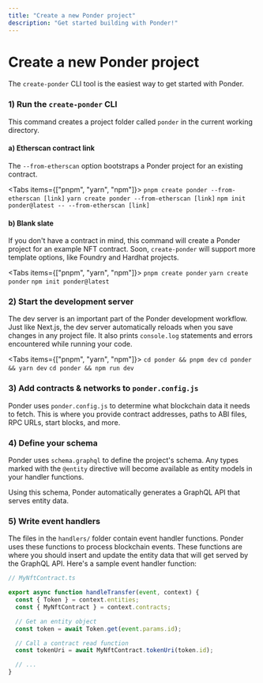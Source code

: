 ```yaml
---
title: "Create a new Ponder project"
description: "Get started building with Ponder!"
---
```



# Create a new Ponder project

The `create-ponder` CLI tool is the easiest way to get started with Ponder.

### 1) Run the `create-ponder` CLI

This command creates a project folder called `ponder` in the current working directory.

#### a) Etherscan contract link

The `--from-etherscan` option bootstraps a Ponder project for an existing contract.

<Tabs items={["pnpm", "yarn", "npm"]}>
  <Tab>```pnpm create ponder --from-etherscan [link]```</Tab>
  <Tab>```yarn create ponder --from-etherscan [link]```</Tab>
  <Tab>```npm init ponder@latest -- --from-etherscan [link]```</Tab>
</Tabs>

#### b) Blank slate

If you don't have a contract in mind, this command will create a Ponder project for an example NFT contract. Soon, `create-ponder` will support more template options, like Foundry and Hardhat projects.

<Tabs items={["pnpm", "yarn", "npm"]}>
  <Tab>```pnpm create ponder```</Tab>
  <Tab>```yarn create ponder```</Tab>
  <Tab>```npm init ponder@latest```</Tab>
</Tabs>

### 2) Start the development server

The dev server is an important part of the Ponder development workflow. Just like Next.js, the dev server automatically reloads when you save changes in any project file. It also prints `console.log` statements and errors encountered while running your code.

<Tabs items={["pnpm", "yarn", "npm"]}>
  <Tab>```cd ponder && pnpm dev```</Tab>
  <Tab>```cd ponder && yarn dev```</Tab>
  <Tab>```cd ponder && npm run dev```</Tab>
</Tabs>

### 3) Add contracts & networks to `ponder.config.js`

Ponder uses `ponder.config.js` to determine what blockchain data it needs to fetch. This is where you provide contract addresses, paths to ABI files, RPC URLs, start blocks, and more.

### 4) Define your schema

Ponder uses `schema.graphql` to define the project's schema. Any types marked with the `@entity` directive will become available as entity models in your handler functions.

Using this schema, Ponder automatically generates a GraphQL API that serves entity data.

### 5) Write event handlers

The files in the `handlers/` folder contain event handler functions. Ponder uses these functions to process blockchain events. These functions are where you should insert and update the entity data that will get served by the GraphQL API. Here's a sample event handler function:

```js
// MyNftContract.ts

export async function handleTransfer(event, context) {
  const { Token } = context.entities;
  const { MyNftContract } = context.contracts;

  // Get an entity object
  const token = await Token.get(event.params.id);

  // Call a contract read function
  const tokenUri = await MyNftContract.tokenUri(token.id);

  // ...
}
```
